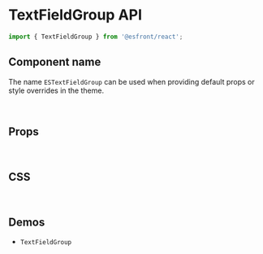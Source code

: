 
<Meta title="Components API/TextFieldGroup" />

# TextFieldGroup API

```js
import { TextFieldGroup } from '@esfront/react';
```

## Component name

The name `ESTextFieldGroup` can be used when providing default props or style overrides in the theme.

<br />

## Props

<TableInterface variant="props" name="TextFieldGroupProps" />

<br />

## CSS

<TableInterface variant="css" name="TextFieldGroupClasses" />

<br />

## Demos

<ul>
  <li>
    <LinkTo kind="components-TextFieldGroup" story="demo">
      <code>TextFieldGroup</code>
    </LinkTo>
  </li>
</ul>
